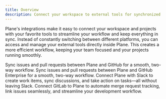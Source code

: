 ```yaml
---
title: Overview
description: Connect your workspace to external tools for synchronized workflows, reduced context switching, and improved team efficiency.
---
```



Plane's integrations make it easy to connect your workspace and projects with your favorite tools to streamline your workflow and keep everything in sync. Instead of constantly switching between different platforms, you can access and manage your external tools directly inside Plane. This creates a more efficient workflow, keeping your team focused and your projects running smoothly.

<CardGroup cols={2}>
  <Card title="Github" icon="FaGithub" href="/integrations/github">
    Sync issues and pull requests between Plane and GitHub for a smooth, two-way workflow.
  </Card>
  <Card title="GitHub Enterprise" icon="FaGithub" href="/integrations/github-enterprise">
    Sync issues and pull requests between Plane and GitHub Enterprise for a smooth, two-way workflow.
  </Card>
  <Card title="Slack" icon="FaSlack" href="/integrations/slack">
    Connect Plane with Slack to create work items, sync discussions, and take action on tasks—all without leaving Slack.
  </Card>
  <Card title="GitLab" icon="FaGitlab" href="/integrations/gitlab">
    Connect GitLab to Plane to automate merge request tracking, link issues seamlessly, and streamline your development
    workflow.
  </Card>
</CardGroup>

